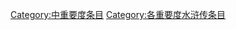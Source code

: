 {{catmore1|[[WikiProject:水浒传|WikiProject:水浒传]]}}
{{cat importance|topic=水浒传|importance=}}
{{CategoryTOC}}
[[Category:中重要度条目|Category:中重要度条目]]
[[Category:各重要度水浒传条目|Category:各重要度水浒传条目]]